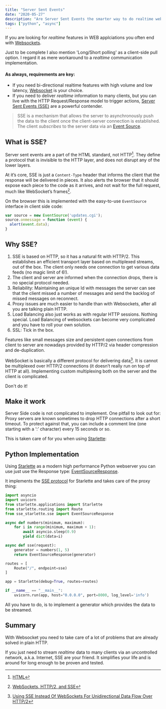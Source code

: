 ```yaml
---
title: "Server Sent Events"
date: "2020-05-27"
description: "Are Server Sent Events the smarter way to do realtime web?"
tags: ["python", "async"]
---
```


If you are looking for *realtime* features in WEB applciations
you often end with [Websockets](https://en.wikipedia.org/wiki/WebSocket).

Just to be complete I also mention 'Long/Short polling' as a client-side pull option. I 
regard it as mere workaround to a *realtime* communication implementation.

#### As always, requirements are key:  

- If you need bi-directional realtime features with high volume and low latency, [Websocket](https://en.wikipedia.org/wiki/WebSocket) is your choice. 
- If you need to deliver *realtime* information
to many clients, but you can live with the HTTP Request/Response model to trigger actions, [Server Sent Events (SSE)](https://en.wikipedia.org/wiki/Server-sent_events) are a
powerful contender.

> SSE is a mechanism that allows the server to asynchronously push the data to the client once the client-server connection is established. 
> The client *subscribes* to the server data via an [Event Source](https://www.w3.org/TR/eventsource/).

## What is SSE?
Server sent events are a part of the HTML standard, not HTTP[^1]. 
They define a protocol that is invisible to the HTTP layer, and does not  disrupt any of the lower layers.

At it’s core, SSE is just a `Content-Type` header that informs the client that the response will be delivered in pieces. 
It also alerts the browser that it should expose each piece to the code as it arrives, 
and not wait for the full request, much like WebSocket’s frames[^2]. 

On the browser this is implemented with the easy-to-use `EventSource` interface in client side code:
```javascript
var source = new EventSource('updates.cgi');
source.onmessage = function (event) {
  alert(event.data);
}
```



## Why SSE?

1. SSE is based on HTTP, so it has a natural fit with HTTP/2. This establishes
an efficient transport layer based on multiplexed streams, out of the box. The client only needs one connection to get
various data feeds (no magic limit of 6!).
1. The client and server are informed when the connection drops, there is no special protocol needed.
1. Reliability: Maintaining an unique Id with messages the server can see that the client missed a number of messages and send the backlog of missed messages on reconnect.
1. Proxy issues are much easier to handle than with Websockets, after all you are talking plain HTTP.
1. Load Balancing also just works as with regular HTTP sessions. Nothing special. Load Balancing of websockets
can become very complicated and you have to roll your own solution.
1. SSL: Tick in the box.

Features like small messages size and persistent open connections from client to server are nowadays provided by
HTTP/2 via header compression and de-duplication. 

WebSocket is basically a different protocol for delivering data[^3].
It is cannot be multiplexed over HTTP/2 connections (it doesn’t really run on top of HTTP at all). 
Implementing custom multiplexing both on the server and the client is complicated. 

Don't do it!


## Make it work
Server Side code is not complicated to implement. One pitfall to look out for:   
Proxy servers are known sometimes to drop HTTP connections after a short timeout. 
To protect against that, you can include a comment line (one starting with a ‘:’ character) every 15 seconds or so.

This is taken care of for you when using [Starlette](https://www.starlette.io/responses/#sseresponseeventsourceresponse):


## Python Implementation
Using [Starlette](https://www.starlette.io/responses/#sseresponseeventsourceresponse) as a modern high performance Python 
webserver you can use just use the Response type: [EventSourceResponse](https://github.com/sysid/sse-starlette).

It implements the [SSE protocol](https://en.wikipedia.org/wiki/Server-sent_events) for Starlette and takes care of the
proxy thing:

```python
import asyncio
import uvicorn
from starlette.applications import Starlette
from starlette.routing import Route
from sse_starlette.sse import EventSourceResponse

async def numbers(minimum, maximum):
    for i in range(minimum, maximum + 1):
        await asyncio.sleep(0.9)
        yield dict(data=i)

async def sse(request):
    generator = numbers(1, 5)
    return EventSourceResponse(generator)

routes = [
    Route("/", endpoint=sse)
]

app = Starlette(debug=True, routes=routes)

if __name__ == "__main__":
    uvicorn.run(app, host="0.0.0.0", port=8000, log_level='info')
```

All you have to do, is to implement a generator which provides the data to be streamed.


## Summary
With Websocket you need to take care of a lot of problems that are already solved in plain HTTP.

If you just need to stream *realtime* data to many clients via an uncontrolled network, a.k.a. Internet, SSE are
your friend. It simplifies your life and is around for long enough to be proven and tested.


[^1]: [HTML](https://html.spec.whatwg.org/multipage/server-sent-events.html#server-sent-events)
[^2]: [WebSockets, HTTP/2, and SSE](https://medium.com/axiomzenteam/websockets-http-2-and-sse-5c24ae4d9d96)
[^3]: [Using SSE Instead Of WebSockets For Unidirectional Data Flow Over HTTP/2](https://www.smashingmagazine.com/2018/02/sse-websockets-data-flow-http2/)
